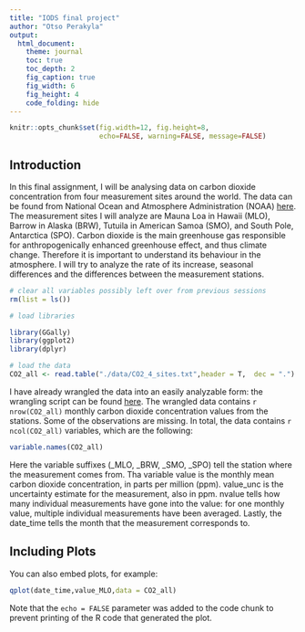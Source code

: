 ```yaml
---
title: "IODS final project"
author: "Otso Perakyla"
output:
  html_document:
    theme: journal
    toc: true
    toc_depth: 2
    fig_caption: true
    fig_width: 6
    fig_height: 4
    code_folding: hide
---
```



```r
knitr::opts_chunk$set(fig.width=12, fig.height=8,
                      echo=FALSE, warning=FALSE, message=FALSE)
```

## Introduction

In this final assignment, I will be analysing data on carbon dioxide concentration from four measurement sites around the world. The data can be found from National Ocean and Atmosphere Administration (NOAA) [here](https://www.esrl.noaa.gov/gmd/dv/data/index.php?parameter_name=Carbon%2BDioxide&type=Insitu). The measurement sites I will analyze are Mauna Loa in Hawaii (MLO), Barrow in Alaska (BRW), Tutuila in American Samoa (SMO), and South Pole, Antarctica (SPO). Carbon dioxide is the main greenhouse gas responsible for anthropogenically enhanced greenhouse effect, and thus climate change. Therefore it is important to understand its behaviour in the atmosphere. I will try to analyze the rate of its increase, seasonal differences and the differences between the measurement stations. 

```r


# clear all variables possibly left over from previous sessions
rm(list = ls())

# load libraries

library(GGally)
library(ggplot2)
library(dplyr)

# load the data
CO2_all <- read.table("./data/CO2_4_sites.txt",header = T,  dec = ".")

```

I have already wrangled the data into an easily analyzable form: the wrangling script can be found [here](https://github.com/otsopera/IODS-final/blob/master/data/create_CO2.R). The wrangled data contains `r nrow(CO2_all) ` monthly carbon dioxide concentration values from the stations. Some of the observations are missing. In total, the data contains `r ncol(CO2_all) ` variables, which are the following:

```r

variable.names(CO2_all)


```

Here the variable suffixes (_MLO, _BRW, _SMO, _SPO) tell the station where the measurement comes from. Tha variable value is the monthly mean carbon dioxide concentration, in parts per million (ppm). value_unc is the uncertainty estimate for the measurement, also in ppm. nvalue tells how many individual measurements have gone into the value: for one monthly value, multiple individual measurements have been averaged. Lastly, the date_time tells the month that the measurement corresponds to. 




## Including Plots

You can also embed plots, for example:

```r



qplot(date_time,value_MLO,data = CO2_all) 
```

Note that the `echo = FALSE` parameter was added to the code chunk to prevent printing of the R code that generated the plot.
